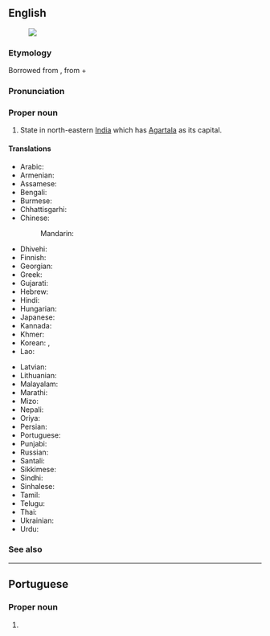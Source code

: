 ==English==
{{wikipedia}}
[[Image:Tripura in India (disputed hatched).svg|thumb|]]

===Etymology===
Borrowed from {{bor|en|sa|त्रिपुर}}, from {{m|sa|त्रि|t=three}} + {{m|sa|पुर|t=city}}

===Pronunciation===
{{IPA|en|/ˈtɹɪpuːɹɑː/}}

===Proper noun===
{{en-proper noun}}

# State in north-eastern [[India]] which has [[Agartala]] as its capital.

====Translations====
{{trans-top|state}}
* Arabic: {{t|ar|ترايبورا|f|tr=tribūrā}}
* Armenian: {{t|hy|Տրիպուրա}}
* Assamese: {{t|as|ত্ৰিপুৰা}}
* Bengali: {{t|bn|ত্রিপুরা}}
* Burmese: {{t|my|တြိပူရ}}
* Chhattisgarhi: {{t-needed|hne}}
* Chinese:
*: Mandarin: {{t|cmn|特里普拉邦|tr=Tèlǐpǔlā-bāng}}
* Dhivehi: {{t|dv|ތުރިޕޫރާ}}
* Finnish: {{t|fi|Tripura}}
* Georgian: {{t|ka|ტრიპურა}}
* Greek: {{t+|el|Τρίπουρα|f}}
* Gujarati: {{t|gu|ત્રિપુરા}}
* Hebrew: {{t|he|טריפורה}}
* Hindi: {{t+|hi|त्रिपुरा}}
* Hungarian: {{t+|hu|Tripura}}
* Japanese: {{t|ja|トリプラ|tr=Toripura}}
* Kannada: {{t+|kn|ತ್ರಿಪುರ}}
* Khmer: {{t-needed|km}}
* Korean: {{t|ko|트리푸라 주}}, {{t|ko|트리푸라}}
* Lao: {{t-needed|lo}}
{{trans-mid}}
* Latvian: {{t|lv|Tripura|f}}
* Lithuanian: {{t-needed|lt}}
* Malayalam: {{t+|ml|ത്രിപുര}}
* Marathi: {{t|mr|त्रिपुरा}}
* Mizo: {{t-needed|lus}}
* Nepali: {{t|ne|त्रिपुरा}}
* Oriya: {{t+|or|ତ୍ରିପୁରା}}
* Persian: {{t|fa|تریپورا}}
* Portuguese: {{t|pt|Tripura}}
* Punjabi: {{t|pa|ਤ੍ਰਿਪੁਰਾ}}
* Russian: {{t|ru|Трипу́ра|f}}
* Santali: {{t|sat|ᱛᱨᱤᱯᱩᱨᱟ}}
* Sikkimese: {{t-needed|sip}}
* Sindhi: {{t-needed|sd}}
* Sinhalese: {{t-needed|si}}
* Tamil: {{t+|ta|திரிபுரா}}
* Telugu: {{t+|te|త్రిపుర}}
* Thai: {{t|th|รัฐตริปุระ|tr=rát dtrìbpùrá}}
* Ukrainian: {{t|uk|Тріпура}}
* Urdu: {{t|ur|تریپورا}}
{{trans-bottom}}

===See also===
{{list:states of India/en}}

----

==Portuguese==

===Proper noun===
{{pt-proper noun}}

# {{place|pt|state|in northeastern|c/India|t1=Tripura}}